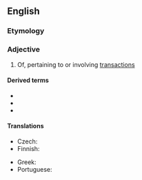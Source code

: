 ==English==

===Etymology===
{{suffix|en|transaction|al}}

===Adjective===
{{en-adj}}

# Of, pertaining to or involving [[transaction]]s

====Derived terms====
* {{l|en|transactional analysis}}
* {{l|en|transactional distance}}
* {{l|en|transactional interpretation}}

====Translations====
{{trans-top|of, pertaining to or involving transactions}}
* Czech: {{t|cs|transakční}}
* Finnish: {{t|fi|liiketoiminnallinen}}
{{trans-mid}}
* Greek: {{t+|el|συναλλακτικός|m}}
* Portuguese: {{t|pt|transacional}}
{{trans-bottom}}
